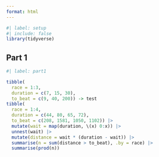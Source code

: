 ```yaml
---
format: html
---
```


```r
#| label: setup
#| include: false
library(tidyverse)
```

## Part 1

```r
#| label: part1

tibble(
  race = 1:3,
  duration = c(7, 15, 30),
  to_beat = c(9, 40, 200)) -> test
tibble(
  race = 1:4,  
  duration = c(44, 80, 65, 72),
  to_beat = c(208, 1581, 1050, 1102)) |> 
  mutate(wait = map(duration, \(x) 0:x)) |> 
  unnest(wait) |>
  mutate(distance = wait * (duration - wait)) |> 
  summarise(n = sum(distance > to_beat), .by = race) |> 
  summarise(prod(n))



```
